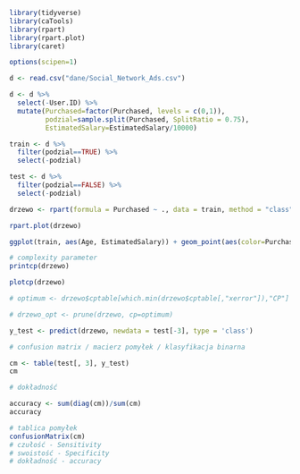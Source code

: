 ```r
library(tidyverse)
library(caTools)
library(rpart)
library(rpart.plot)
library(caret)

options(scipen=1)

d <- read.csv("dane/Social_Network_Ads.csv")

d <- d %>%
  select(-User.ID) %>%
  mutate(Purchased=factor(Purchased, levels = c(0,1)),
         podzial=sample.split(Purchased, SplitRatio = 0.75),
         EstimatedSalary=EstimatedSalary/10000)

train <- d %>%
  filter(podzial==TRUE) %>%
  select(-podzial)

test <- d %>%
  filter(podzial==FALSE) %>%
  select(-podzial)

drzewo <- rpart(formula = Purchased ~ ., data = train, method = "class")

rpart.plot(drzewo)
```

```r
ggplot(train, aes(Age, EstimatedSalary)) + geom_point(aes(color=Purchased))
```


```r
# complexity parameter
printcp(drzewo)
```

```r
plotcp(drzewo)
```

```r
# optimum <- drzewo$cptable[which.min(drzewo$cptable[,"xerror"]),"CP"]

# drzewo_opt <- prune(drzewo, cp=optimum)

y_test <- predict(drzewo, newdata = test[-3], type = 'class') 

# confusion matrix / macierz pomyłek / klasyfikacja binarna

cm <- table(test[, 3], y_test) 
cm
```

```r
# dokładność

accuracy <- sum(diag(cm))/sum(cm)
accuracy
```

```r
# tablica pomyłek
confusionMatrix(cm)
# czułość - Sensitivity
# swoistość - Specificity
# dokładność - accuracy
```


